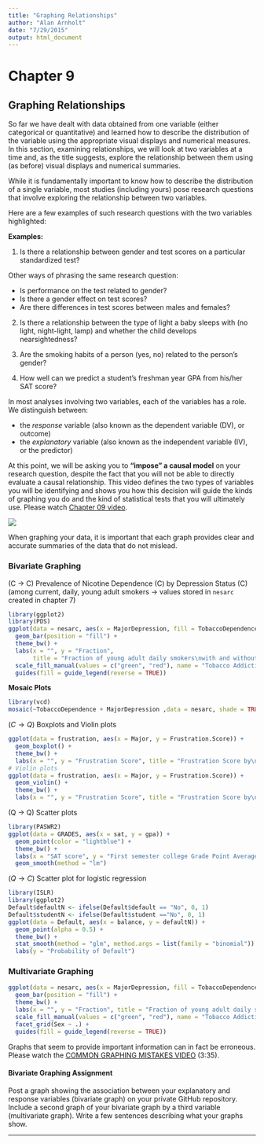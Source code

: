 ```yaml
---
title: "Graphing Relationships"
author: "Alan Arnholt"
date: "7/29/2015"
output: html_document
---
```


# Chapter 9
##  Graphing Relationships

So far we have dealt with data obtained from one variable (either categorical or quantitative) and learned how to describe the distribution of the variable using the appropriate visual displays and numerical measures. In this section, examining relationships, we will look at two variables at a time and, as the title suggests, explore the relationship between them using (as before) visual displays and numerical summaries.

While it is fundamentally important to know how to describe the distribution of a single variable, most studies (including yours) pose research questions that involve exploring the relationship between two variables.

Here are a few examples of such research questions with the two variables highlighted:

**Examples:**

1. Is there a relationship between gender and test scores on a particular standardized test?

Other ways of phrasing the same research question:

* Is performance on the test related to gender?
* Is there a gender effect on test scores?
* Are there differences in test scores between males and females?

2. Is there a relationship between the type of light a baby sleeps with (no light, night-light, lamp) and whether the child develops nearsightedness?

3. Are the smoking habits of a person (yes, no) related to the person's gender?

4. How well can we predict a student's freshman year GPA from his/her SAT score?

In most analyses involving two variables, each of the variables has a role. We distinguish between:

* the *response* variable (also known as the dependent variable (DV), or outcome)
* the *explanatory* variable (also known as the independent variable (IV), or the predictor)

At this point, we will be asking you to **“impose” a causal model** on your research question, despite the fact that you will not be able to directly evaluate a causal relationship. This video defines the two types of variables you will be identifying and shows you how this decision will guide the kinds of graphing you do and the kind of statistical tests that you will ultimately use. Please watch [Chapter 09 video](http://passiondrivenstatistics.com/2016/03/28/r-chapter-9/).

![](./graphics/graphdecisions.jpg)

When graphing your data, it is important that each graph provides clear and accurate summaries of the data that do not mislead. 


### Bivariate Graphing

(C $\rightarrow$ C) Prevalence of Nicotine Dependence (C) by Depression Status (C) (among current, daily, young adult smokers $\rightarrow$ values stored in `nesarc` created in chapter 7)

```r
library(ggplot2)
library(PDS)
ggplot(data = nesarc, aes(x = MajorDepression, fill = TobaccoDependence)) + 
  geom_bar(position = "fill") +
  theme_bw() + 
  labs(x = "", y = "Fraction", 
       title = "Fraction of young adult daily smokers\nwith and without nicotine addiction\nby depression status") + 
  scale_fill_manual(values = c("green", "red"), name = "Tobacco Addiction Status") + 
  guides(fill = guide_legend(reverse = TRUE))
```

**Mosaic Plots**

```r
library(vcd)
mosaic(~TobaccoDependence + MajorDepression ,data = nesarc, shade = TRUE)
```

($C \rightarrow Q$) Boxplots and Violin plots

```r
ggplot(data = frustration, aes(x = Major, y = Frustration.Score)) +
  geom_boxplot() + 
  theme_bw() + 
  labs(x = "", y = "Frustration Score", title = "Frustration Score by\n Academic Major")
# Violin plots
ggplot(data = frustration, aes(x = Major, y = Frustration.Score)) +
  geom_violin() + 
  theme_bw() +
  labs(x = "", y = "Frustration Score", title = "Frustration Score by\n Academic Major")
```

(Q $\rightarrow$ Q) Scatter plots

```r
library(PASWR2)
ggplot(data = GRADES, aes(x = sat, y = gpa)) + 
  geom_point(color = "lightblue") + 
  theme_bw() +
  labs(x = "SAT score", y = "First semester college Grade Point Average") +
  geom_smooth(method = "lm")
```


($Q \rightarrow C$) Scatter plot for logistic regression 

```r
library(ISLR)
library(ggplot2)
Default$defaultN <- ifelse(Default$default == "No", 0, 1)
Default$studentN <- ifelse(Default$student =="No", 0, 1)
ggplot(data = Default, aes(x = balance, y = defaultN)) + 
  geom_point(alpha = 0.5) + 
  theme_bw() + 
  stat_smooth(method = "glm", method.args = list(family = "binomial")) +
  labs(y = "Probability of Default")
```

### Multivariate Graphing

```r
ggplot(data = nesarc, aes(x = MajorDepression, fill = TobaccoDependence)) + 
  geom_bar(position = "fill") +
  theme_bw() + 
  labs(x = "", y = "Fraction", title = "Fraction of young adult daily smokers\nwith and without nicotine addiction\nby depression status") + 
  scale_fill_manual(values = c("green", "red"), name = "Tobacco Addiction Status") +
  facet_grid(Sex ~ .) +
  guides(fill = guide_legend(reverse = TRUE))
```


Graphs that seem to provide important information can in fact be erroneous. Please watch the [COMMON GRAPHING MISTAKES VIDEO](https://www.youtube.com/watch?v=iY_t31-R_xU&index=25&list=PLDEF0B9CBD27AD37E) (3:35).

#### Bivariate Graphing Assignment

Post a graph showing the association between your explanatory and response variables (bivariate graph) on your private GitHub repository. Include a second graph of your bivariate graph by a third variable (multivariate graph). Write a few sentences describing what your graphs show.


-------------------------
